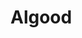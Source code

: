 
# Algood
<ProjectDetails
  region="Westerlands"
  house="House Algood"
  type="Keep"
  status="Not Started"
  warp="/warp algood"
  projectLead=""
  dateStarted="undefined"
  dateCompleted="undefined"
/>
